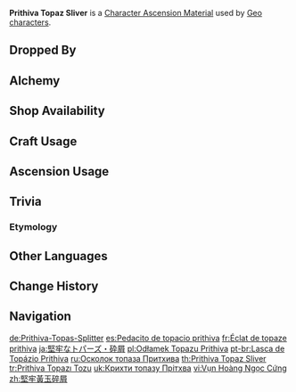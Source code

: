 {{Item Infobox
|id           = 104171
|image        = Item Prithiva Topaz Sliver.png
|type         = Character Ascension Materials
|invCategory  = Character Development Items
|group        = Prithiva Topaz
|group2       = Ascension Gems
|quality      = 2
|description  = Character Ascension Material.
|source1      = Dropped by [[Normal Bosses]] and [[Weekly Bosses]]
|source2      = [[Alchemy]]
|source3      = {{Sold By}}
|source4      = [[Commission]] Bonus Rewards
|source5      = [[Parametric Transformer]]
}}
'''Prithiva Topaz Sliver''' is a [[Character Ascension Material]] used by [[Geo]] [[characters]].

==Dropped By==
{{Dropped By}}

==Alchemy==
{{Recipe
|type = Converting
|Agnidus Agate Sliver = 1
|Dust of Azoth = 1
|sort = Agnidus Agate Sliver;Dust of Azoth
}}
{{Recipe
|type = Converting
|Varunada Lazurite Sliver = 1
|Dust of Azoth = 1
|sort = Varunada Lazurite Sliver;Dust of Azoth
}}
{{Recipe
|type = Converting
|Nagadus Emerald Sliver = 1
|Dust of Azoth = 1
|sort = Nagadus Emerald Sliver;Dust of Azoth
}}
{{Recipe
|type = Converting
|Vajrada Amethyst Sliver = 1
|Dust of Azoth = 1
|sort = Vajrada Amethyst Sliver;Dust of Azoth
}}
{{Recipe
|type = Converting
|Vayuda Turquoise Sliver = 1
|Dust of Azoth = 1
|sort = Vayuda Turquoise Sliver;Dust of Azoth
}}
{{Recipe
|type = Converting
|Shivada Jade Sliver = 1
|Dust of Azoth = 1
|sort = Shivada Jade Sliver;Dust of Azoth
}}

==Shop Availability==
{{Shop Availability|currency=[[Sigil]]}}

==Craft Usage==
{{Craft Usage}}

==Ascension Usage==
{{Ascension Usage}}

==Trivia==
===Etymology===
{{Transclude|Prithiva Topaz|Etymology}}

==Other Languages==
{{Other Languages
|en      = Prithiva Topaz Sliver
|zhs     = 坚牢黄玉碎屑
|zhs_rm  = Jiānláo Huángyù Suìxiè
|zht     = 堅牢黃玉碎屑
|zht_rm  = Jiānláo Huángyù Suìxiè
|zh_tl   = Sturdy Topaz Bits
|ja      = 堅牢なトパーズ・砕屑
|ja_rm   = Kenrou-na Topaazu - Saisetsu
|ja_tl   = Sturdy Topaz - {{w|Clastic}}
|ko      = 단단한 황옥 가루
|ko_rm   = Dandanhan Hwang'ok Garu
|ko_tl   = Solid Topaz Dust
|es      = Pedacito de topacio prithiva
|es_tl   = Prithiva Topaz Nibble
|fr      = Éclat de topaze prithiva
|fr_tl   = Prithiva Topaz Sliver
|ru      = Осколок топаза Притхива
|ru_tl   = Prithiva Topaz Sliver
|th      = Prithiva Topaz {{sic|Silver}}
|vi      = Vụn Hoàng Ngọc Cứng
|vi_tl   = 
|de      = Prithiva-Topas-Splitter
|de_tl   = Prithiva Topaz Sliver
|id      = Prithiva Topaz {{sic|Silver}}
|pt      = Lasca de Topázio Prithiva
|pt_tl   = 
|tr      = Prithiva Topazı Tozu
|tr_tl   = 
|it      = Scheggia di topazio Prithiva
|it_tl   = Prithiva Topaz Shard
}}

==Change History==
{{Change History|1.0}}

==Navigation==
{{Development Item Navbox|Character Ascension Materials}}

[[de:Prithiva-Topas-Splitter]]
[[es:Pedacito de topacio prithiva]]
[[fr:Éclat de topaze prithiva]]
[[ja:堅牢なトパーズ・砕屑]]
[[pl:Odłamek Topazu Prithiva]]
[[pt-br:Lasca de Topázio Prithiva]]
[[ru:Осколок топаза Притхива]]
[[th:Prithiva Topaz Sliver]]
[[tr:Prithiva Topazı Tozu]]
[[uk:Крихти топазу Прітхва]]
[[vi:Vụn Hoàng Ngọc Cứng]]
[[zh:堅牢黃玉碎屑]]